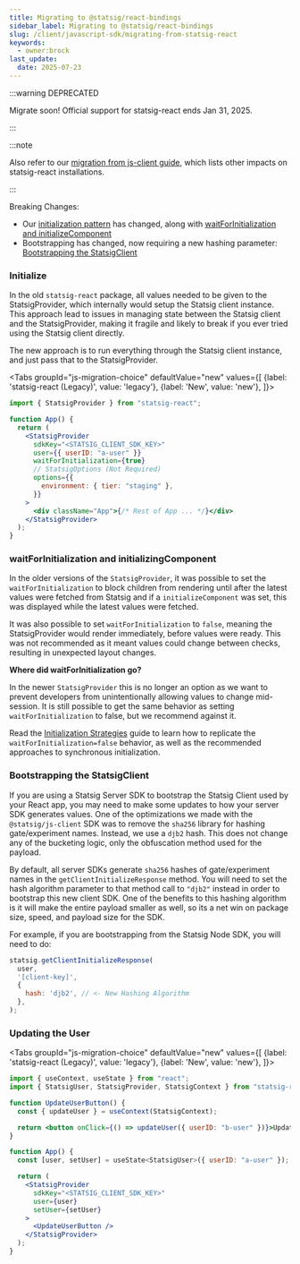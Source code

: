 ```yaml
---
title: Migrating to @statsig/react-bindings
sidebar_label: Migrating to @statsig/react-bindings
slug: /client/javascript-sdk/migrating-from-statsig-react
keywords:
  - owner:brock
last_update:
  date: 2025-07-23
---
```



:::warning DEPRECATED

Migrate soon! Official support for statsig-react ends Jan 31, 2025.

:::

:::note

Also refer to our [migration from js-client guide](/client/javascript-sdk/migrating-from-statsig-js), which lists other impacts on statsig-react installations.

:::

Breaking Changes:
* Our [initialization pattern](/client/javascript-sdk/migrating-from-statsig-react#initialize) has changed, along with [waitForInitialization and initializeComponent](/client/javascript-sdk/migrating-from-statsig-react#waitforinitialization-and-initializingcomponent)
* Bootstrapping has changed, now requiring a new hashing parameter: [Bootstrapping the StatsigClient](/client/javascript-sdk/migrating-from-statsig-react#bootstrapping-the-statsigclient)


### Initialize

In the old `statsig-react` package, all values needed to be given to the StatsigProvider, 
which internally would setup the Statsig client instance. This approach lead to issues in managing state between 
the Statsig client and the StatsigProvider, making it fragile and likely to break if you ever tried using the Statsig client directly.

The new approach is to run everything through the Statsig client instance, and just pass that to the StatsigProvider.

<Tabs
  groupId="js-migration-choice"
  defaultValue="new"
  values={[
    {label: 'statsig-react (Legacy)', value: 'legacy'},
    {label: 'New', value: 'new'},
  ]}>
  <TabItem value="legacy">

```jsx
import { StatsigProvider } from "statsig-react";

function App() {
  return (
    <StatsigProvider
      sdkKey="<STATSIG_CLIENT_SDK_KEY>"
      user={{ userID: "a-user" }}
      waitForInitialization={true}
      // StatsigOptions (Not Required)
      options={{
        environment: { tier: "staging" },
      }}
    >
      <div className="App">{/* Rest of App ... */}</div>
    </StatsigProvider>
  );
}
```

  </TabItem>
  <TabItem value="new">

<GitHubEmbed
  language="jsx"
  url="https://raw.githubusercontent.com/statsig-io/js-client-monorepo/main/samples/react/src/samples/react-precomp/sample-react-precomp-initialize.tsx"
/>

  </TabItem>
</Tabs>




### waitForInitialization and initializingComponent

In the older versions of the `StatsigProvider`, it was possible to set the `waitForInitialization` to block children from rendering until after the latest 
values were fetched from Statsig and if a `initializeComponent` was set, this was displayed while the latest values were fetched.

It was also possible to set `waitForInitialization` to `false`, meaning the StatsigProvider would render immediately, before values were ready. This was not recommended as it meant values could change between checks, resulting in unexpected layout changes.


**Where did waitForInitialization go?**

In the newer `StatsigProvider` this is no longer an option as we want to prevent developers from unintentionally allowing values to change mid-session.
It is still possible to get the same behavior as setting `waitForInitialization` to false, but we recommend against it.

Read the [Initialization Strategies](/client/javascript-sdk/init-strategies) guide to learn how to replicate the `waitForInitialization=false` behavior, as well as the recommended approaches to synchronous initialization.








### Bootstrapping the StatsigClient
If you are using a Statsig Server SDK to bootstrap the Statsig Client used by your React app, you may need to make some updates to how your server SDK generates values.
One of the optimizations we made with the `@statsig/js-client` SDK was to remove the `sha256` library for hashing gate/experiment names. 
Instead, we use a `djb2` hash. This does not change any of the bucketing logic, only the obfuscation method used for the payload.

By default, all server SDKs generate `sha256` hashes of gate/experiment names in the `getClientInitializeResponse` method.
You will need to set the hash algorithm parameter to that method call to `"djb2"` instead in order to bootstrap this new client SDK. 
One of the benefits to this hashing algorithm is it will make the entire payload smaller as well, so its a net win on package size, speed, and payload size for the SDK.

For example, if you are bootstrapping from the Statsig Node SDK, you will need to do:

```js
statsig.getClientInitializeResponse(
  user,
  '[client-key]',
  {
    hash: 'djb2', // <- New Hashing Algorithm
  },
);
```





### Updating the User


<Tabs
  groupId="js-migration-choice"
  defaultValue="new"
  values={[
    {label: 'statsig-react (Legacy)', value: 'legacy'},
    {label: 'New', value: 'new'},
  ]}>
  <TabItem value="legacy">

```jsx
import { useContext, useState } from "react";
import { StatsigUser, StatsigProvider, StatsigContext } from "statsig-react";

function UpdateUserButton() {
  const { updateUser } = useContext(StatsigContext);

  return <button onClick={() => updateUser({ userID: "b-user" })}>Update</button>
}

function App() {
  const [user, setUser] = useState<StatsigUser>({ userID: "a-user" });

  return (
    <StatsigProvider
      sdkKey="<STATSIG_CLIENT_SDK_KEY>"
      user={user}
      setUser={setUser}
    >
      <UpdateUserButton />
    </StatsigProvider>
  );
}
```

  </TabItem>
  <TabItem value="new">

<GitHubEmbed
  language="jsx"
  url="https://raw.githubusercontent.com/statsig-io/js-client-monorepo/main/samples/react/src/samples/react-precomp/sample-react-precomp-update-user.tsx"
/>

  </TabItem>
</Tabs>
